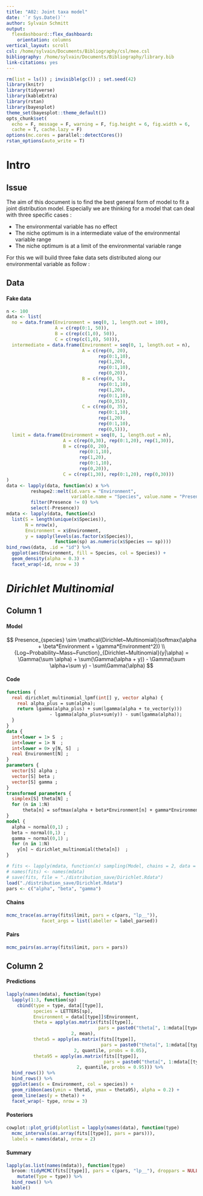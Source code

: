 ```yaml
---
title: "A02: Joint taxa model"
date: '`r Sys.Date()`'
author: Sylvain Schmitt
output: 
  flexdashboard::flex_dashboard:
    orientation: columns
vertical_layout: scroll
csl: /home/sylvain/Documents/Bibliography/csl/mee.csl
bibliography: /home/sylvain/Documents/Bibliography/library.bib
link-citations: yes
---
```


```r
rm(list = ls()) ; invisible(gc()) ; set.seed(42)
library(knitr)
library(tidyverse)
library(kableExtra)
library(rstan)
library(bayesplot)
theme_set(bayesplot::theme_default())
opts_chunk$set(
  echo = F, message = F, warning = F, fig.height = 6, fig.width = 6,
  cache = T, cache.lazy = F)
options(mc.cores = parallel::detectCores())
rstan_options(auto_write = T)
```

Intro
==================

Issue {data-width=200}
-------------------------------------

The aim of this document is to find the best general form of model to fit a joint distribution model. Especially we are thinking for a model that can deal with three specific cases :

* The environmental variable has no effect
* The niche optimum is in a intermediate value of the environmental variable range
* The niche optimum is at a limit of the environmental variable range

For this we will build three fake data sets distributed along our environmental variable as follow :

Data {data-width=200}
-------------------------------------

#### Fake data

```r
n <- 100
data <- list(
  no = data.frame(Environment = seq(0, 1, length.out = 100),
                  A = c(rep(0:1, 50)),
                  B = c(rep(c(1,0), 50)),
                  C = c(rep(c(1,0), 50))),
  intermediate = data.frame(Environment = seq(0, 1, length.out = n),
                            A = c(rep(0, 20), 
                                  rep(0:1,10),
                                  rep(1,20),
                                  rep(0:1,10),
                                  rep(0,20)),
                            B = c(rep(0, 5), 
                                  rep(0:1,10),
                                  rep(1,20),
                                  rep(0:1,10),
                                  rep(0,35)),
                            C = c(rep(0, 35), 
                                  rep(0:1,10),
                                  rep(1,20),
                                  rep(0:1,10),
                                  rep(0,5))),
  limit = data.frame(Environment = seq(0, 1, length.out = n), 
                     A = c(rep(0,30), rep(0:1,20), rep(1,30)),
                     B = c(rep(0, 20), 
                           rep(0:1,10),
                           rep(1,20),
                           rep(0:1,10),
                           rep(0,20)),
                     C = c(rep(1,30), rep(0:1,20), rep(0,30)))
)
data <- lapply(data, function(x) x %>% 
         reshape2::melt(id.vars = "Environment", 
                        variable.name = "Species", value.name = "Presence") %>% 
         filter(Presence != 0) %>% 
         select(-Presence))
mdata <- lapply(data, function(x) 
  list(S = length(unique(x$Species)),
       N = nrow(x),
       Environment = x$Environment,
       y = sapply(levels(as.factor(x$Species)), 
                  function(sp) as.numeric(x$Species == sp))))
bind_rows(data, .id = "id") %>% 
  ggplot(aes(Environment, fill = Species, col = Species)) + 
  geom_density(alpha = 0.3) +  
  facet_wrap(~id, nrow = 3)
```

$Dirichlet~Multinomial$
==================

Column 1
-------------------------------------

#### Model


$$
Presence_{species} \sim \mathcal{Dirichlet~Multinomial}(softmax(\alpha + \beta*Environment + \gamma*Environment^2)) \\
{Log~Probability~Mass~Function}_{Dirichlet~Multinomial}(y|\alpha) = \Gamma(\sum \alpha)  + \sum(\Gamma(\alpha + y)) - \Gamma(\sum \alpha+\sum y) - \sum\Gamma(\alpha)
$$

#### Code

```stan
functions {
  real dirichlet_multinomial_lpmf(int[] y, vector alpha) {
    real alpha_plus = sum(alpha);
    return lgamma(alpha_plus) + sum(lgamma(alpha + to_vector(y)))
                - lgamma(alpha_plus+sum(y)) - sum(lgamma(alpha));
  }
}
data {
  int<lower = 1> S  ;
  int<lower = 1> N  ;
  int<lower = 0> y[N, S]  ;
  real Environment[N] ;
}
parameters {
  vector[S] alpha ;
  vector[S] beta ;
  vector[S] gamma ;
}
transformed parameters {
  simplex[S] theta[N] ; 
  for (n in 1:N)
      theta[n] = softmax(alpha + beta*Environment[n] + gamma*Environment[n]*Environment[n]) ;
}
model {
  alpha ~ normal(0,1) ;  
  beta ~ normal(0,1) ;  
  gamma ~ normal(0,1) ;  
  for (n in 1:N)
    y[n] ~ dirichlet_multinomial(theta[n])  ;
}
```

```r
# fits <- lapply(mdata, function(x) sampling(Model, chains = 2, data = x))
# names(fits) <- names(mdata)
# save(fits, file = "./distribution_save/Dirichlet.Rdata")
load("./distribution_save/Dirichlet.Rdata")
pars <- c("alpha", "beta", "gamma")
```

#### Chains

```r
mcmc_trace(as.array(fits$limit, pars = c(pars, "lp__")),
             facet_args = list(labeller = label_parsed))
```

#### Pairs

```r
mcmc_pairs(as.array(fits$limit, pars = pars))
```

Column 2
-------------------------------------

#### Predictions

```r
lapply(names(mdata), function(type)
  lapply(1:3, function(sp)
    cbind(type = type, data[[type]],
          species = LETTERS[sp],
          Environment = data[[type]]$Environment,
          theta = apply(as.matrix(fits[[type]], 
                                  pars = paste0("theta[", 1:mdata[[type]]$N, ",", sp, "]")), 
                        2, mean),
          theta5 = apply(as.matrix(fits[[type]], 
                                   pars = paste0("theta[", 1:mdata[[type]]$N, ",", sp, "]")), 
                         2, quantile, probs = 0.05),
          theta95 = apply(as.matrix(fits[[type]],
                                    pars = paste0("theta[", 1:mdata[[type]]$N, ",", sp, "]")), 
                          2, quantile, probs = 0.95))) %>% 
  bind_rows()) %>%
  bind_rows() %>% 
  ggplot(aes(x = Environment, col = species)) + 
  geom_ribbon(aes(ymin = theta5, ymax = theta95), alpha = 0.2) +
  geom_line(aes(y = theta)) +
  facet_wrap(~ type, nrow = 3)
```

#### Posteriors

```r
cowplot::plot_grid(plotlist = lapply(names(data), function(type)
  mcmc_intervals(as.array(fits[[type]], pars = pars))),
  labels = names(data), nrow = 2)
```

#### Summary

```r
lapply(as.list(names(mdata)), function(type)
  broom::tidyMCMC(fits[[type]], pars = c(pars, "lp__"), droppars = NULL, rhat = T) %>%
    mutate(Type = type)) %>%
  bind_rows() %>%
  kable()
```

